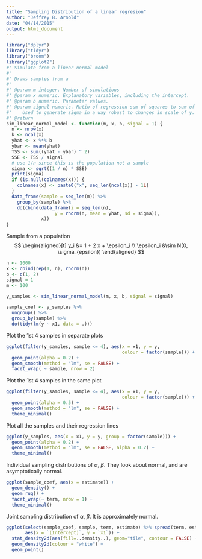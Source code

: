 ```yaml
---
title: "Sampling Distribution of a linear regresion"
author: "Jeffrey B. Arnold"
date: "04/14/2015"
output: html_document
---
```


```r
library("dplyr")
library("tidyr")
library("broom")
library("ggplot2")
#' Simulate from a linear normal model
#'
#' Draws samples from a 
#' 
#' @param m integer. Number of simulations
#' @param x numeric. Explanatory variables, including the intercept.
#' @param b numeric. Parameter values.
#' @param signal numeric. Ratio of regression sum of squares to sum of squared errors.
#'    Used to generate sigma in a way robust to changes in scale of y.
#' @return 
sim_linear_normal_model <- function(m, x, b, signal = 1) {
  n <- nrow(x)
  k <- ncol(x)
  yhat <- x %*% b
  ybar <- mean(yhat)
  TSS <- sum((yhat - ybar) ^ 2)
  SSE <- TSS / signal
  # use 1/n since this is the population not a sample
  sigma <- sqrt((1 / n) * SSE)
  print(sigma)
  if (is.null(colnames(x))) {
    colnames(x) <- paste0("x", seq_len(ncol(x)) - 1L)
  }
  data_frame(sample = seq_len(m)) %>%
    group_by(sample) %>%
    do(cbind(data_frame(i = seq_len(n),
                  y = rnorm(n, mean = yhat, sd = sigma)),
             x))
}
```

Sample from a population 
$$
\begin{aligned}[t]
y_i &= 1 + 2 x + \epsilon_i \\
\epsilon_i &\sim N(0, \sigma_{epsilon})
\end{aligned}
$$
```r
n <- 1000
x <- cbind(rep(1, n), rnorm(n))
b <- c(1, 2)
signal = 1
m <- 100

y_samples <- sim_linear_normal_model(m, x, b, signal = signal)

sample_coef <- y_samples %>%
  ungroup() %>%
  group_by(sample) %>%
  do(tidy(lm(y ~ x1, data = .)))
```


Plot the 1st 4 samples in separate plots
```r
ggplot(filter(y_samples, sample <= 4), aes(x = x1, y = y,
                                           colour = factor(sample))) +
  geom_point(alpha = 0.2) +
  geom_smooth(method = "lm", se = FALSE) +
  facet_wrap( ~ sample, nrow = 2)
```


Plot the 1st 4 samples in the same plot
```r
ggplot(filter(y_samples, sample <= 4), aes(x = x1, y = y,
                                           colour = factor(sample))) +
  geom_point(alpha = 0.5) +
  geom_smooth(method = "lm", se = FALSE) +
  theme_minimal()
```

Plot all the samples and their regression lines
```r
ggplot(y_samples, aes(x = x1, y = y, group = factor(sample))) +
  geom_point(alpha = 0.2) +
  geom_smooth(method = "lm", se = FALSE, alpha = 0.2) +
  theme_minimal()
```

Individual sampling distributions of $\alpha$, $\beta$.
They look about normal, and are asymptotically normal.
```r
ggplot(sample_coef, aes(x = estimate)) +
  geom_density() +
  geom_rug() +
  facet_wrap(~ term, nrow = 1) +
  theme_minimal()
```

Joint sampling distribution of $\alpha$, $\beta$. It is approximately normal.
```r
ggplot(select(sample_coef, sample, term, estimate) %>% spread(term, estimate),
       aes(x = `(Intercept)`, y = `x1`)) +
  stat_density2d(aes(fill=..density..), geom="tile", contour = FALSE) +
  geom_density2d(colour = "white") +
  geom_point()

```
